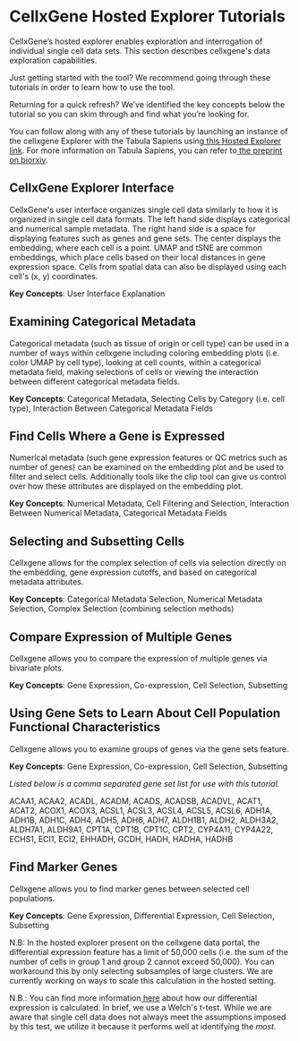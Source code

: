 # CellxGene Hosted Explorer Tutorials

CellxGene’s hosted explorer enables exploration and interrogation of individual single cell data sets. This section describes cellxgene's data exploration capabilities.

Just getting started with the tool? We recommend going through these tutorials in order to learn how to use the tool.

Returning for a quick refresh? We’ve identified the key concepts below the tutorial so you can skim through and find what you’re looking for.

You can follow along with any of these tutorials by launching an instance of the cellxgene Explorer with the Tabula Sapiens using[ this Hosted Explorer link](https://cellxgene.cziscience.com/e/53d208b0-2cfd-4366-9866-c3c6114081bc.cxg/). For more information on Tabula Sapiens, you can refer to[ the preprint on biorxiv](https://www.biorxiv.org/content/10.1101/2021.07.19.452956v1).

## CellxGene Explorer Interface 

CellxGene's user interface organizes single cell data similarly to how it is organized in single cell data formats. The left hand side displays categorical and numerical sample metadata. The right hand side is a space for displaying features such as genes and gene sets. The center displays the embedding, where each cell is a point. UMAP and tSNE are common embeddings, which place cells based on their local distances in gene expression space. Cells from spatial data can also be displayed using each cell's (x, y) coordinates.

**Key Concepts**: User Interface Explanation

<EmbeddedGoogleSlides src="https://docs.google.com/presentation/d/e/2PACX-1vQzA99mYecRu0Y5v--QsUCAuoTJFxo7VIhApCB-E669-00KCKww8AumBZcX0pwV41qHIuLRTsL7AckB/embed?start=false&loop=false&delayms=3000" />

## Examining Categorical Metadata

Categorical metadata (such as tissue of origin or cell type) can be used in a number of ways within cellxgene including coloring embedding plots (i.e. color UMAP by cell type), looking at cell counts, within a categorical metadata field, making selections of cells or viewing the interaction between different categorical metadata fields.

**Key Concepts**: Categorical Metadata, Selecting Cells by Category (i.e. cell type), Interaction Between Categorical Metadata Fields

<EmbeddedGoogleSlides src="https://docs.google.com/presentation/d/e/2PACX-1vR_lM5Z-lwKerqPGp1w1wM6oo-zj3lfx5MmOxptCCyP7YeU-O8rC9ZjWCdwvum7lmehRwfQuScyAjiP/embed?start=false&loop=false&delayms=3000" />

## Find Cells Where a Gene is Expressed

Numerical metadata (such gene expression features or QC metrics such as number of genes) can be examined on the embedding plot and be used to filter and select cells. Additionally tools like the clip tool can give us control over how these attributes are displayed on the embedding plot.

**Key Concepts**: Numerical Metadata, Cell Filtering and Selection, Interaction Between Numerical Metadata, Categorical Metadata Fields

<EmbeddedGoogleSlides src="https://docs.google.com/presentation/d/e/2PACX-1vQki4kVdc3aVitM1njrvtGKJ0n_PROTvFxN_oVJ-8kLPPAkT6pN_8yjF8T9luVzcsuMC81gCVkALA95/embed?start=false&loop=false&delayms=3000" />

## Selecting and Subsetting Cells

Cellxgene allows for the complex selection of cells via selection directly on the embedding, gene expression cutoffs, and based on categorical metadata attributes.

**Key Concepts**: Categorical Metadata Selection, Numerical Metadata Selection, Complex Selection (combining selection methods)

<EmbeddedGoogleSlides src="https://docs.google.com/presentation/d/e/2PACX-1vSDkm8hljo9zXIpI0kBCKRpOyKUJx8MN6lsOXw-OlxFy6b04g6DiY4HKREisl4kttfXHqP2kr7AG6pv/embed?start=false&loop=false&delayms=3000" />

## Compare Expression of Multiple Genes

Cellxgene allows you to compare the expression of multiple genes via bivariate plots.

**Key Concepts**: Gene Expression, Co-expression, Cell Selection, Subsetting

<EmbeddedGoogleSlides src="https://docs.google.com/presentation/d/e/2PACX-1vQJ5623UX9tJJKNKDlqD1kBpL3mtbJ89MDpV7GAJHJd2DLr6qJJux4g9ZaeLcuTPvwUI1Q3jULDkYWh/embed?start=false&loop=false&delayms=3000" />

## Using Gene Sets to Learn About Cell Population Functional Characteristics

Cellxgene allows you to examine groups of genes via the gene sets feature.

**Key Concepts**: Gene Expression, Co-expression, Cell Selection, Subsetting

*Listed below is a comma separated gene set list for use with this tutorial.*

ACAA1, ACAA2, ACADL, ACADM, ACADS, ACADSB, ACADVL, ACAT1, ACAT2, ACOX1, ACOX3, ACSL1, ACSL3, ACSL4, ACSL5, ACSL6, ADH1A, ADH1B, ADH1C, ADH4, ADH5, ADH6, ADH7, ALDH1B1, ALDH2, ALDH3A2, ALDH7A1, ALDH9A1, CPT1A, CPT1B, CPT1C, CPT2, CYP4A11, CYP4A22, ECHS1, ECI1, ECI2, EHHADH, GCDH, HADH, HADHA, HADHB

<EmbeddedGoogleSlides src="https://docs.google.com/presentation/d/e/2PACX-1vQJJTN_X6gVM8JP9aMF-A1Bh7ybEFb19fYzIqAt9EzceBmGNvxrb86u7ZSneNrpd0CUdNJMSTqpi8In/embed?start=false&loop=false&delayms=3000" />

## Find Marker Genes

Cellxgene allows you to find marker genes between selected cell populations.

**Key Concepts**: Gene Expression, Differential Expression, Cell Selection, Subsetting

<EmbeddedGoogleSlides src="https://docs.google.com/presentation/d/e/2PACX-1vSodPEAz7gO7SQvWY5t9BRV1aNahWBFpG2USoKDxTmnHIzk9sN_j3ISkOL5vxvsdrFOiO0eXlCnd6ru/embed?start=false&loop=false&delayms=3000" />

N.B: In the hosted explorer present on the cellxgene data portal, the differential expression feature has a limit of 50,000 cells (i.e. the sum of the number of cells in group 1 and group 2 cannot exceed 50,000). You can workaround this by only selecting subsamples of large clusters. We are currently working on ways to scale this calculation in the hosted setting.

N.B.: You can find more information[ here](https://docs.cellxgene.cziscience.com/explore-data/algorithms#differential-expression) about how our differential expression is calculated. In brief, we use a Welch's t-test. While we are aware that single cell data does not always meet the assumptions imposed by this test, we utilize it because it performs well at identifying the _most._
